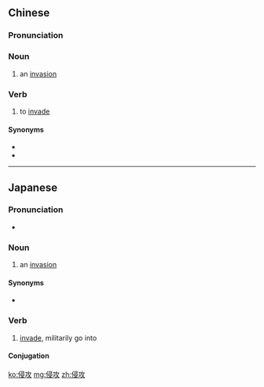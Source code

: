==Chinese==
{{zh-forms}}

===Pronunciation===
{{zh-pron
|m=qīngōng
|c=cam1 gung1
|cat=n,v
}}

===Noun===
{{zh-noun}}

# an [[invasion]]

===Verb===
{{zh-verb}}

# to [[invade]]

====Synonyms====
* {{zh-l|侵占|qīnzhàn}}
* {{zh-l|侵略}}

----

==Japanese==
{{ja-kanjitab|しん|こう|yomi=on}}

===Pronunciation===
* {{homophones|lang=ja|信仰|親交|進行|振興|進攻|新港}}

===Noun===
{{ja-noun|しんこう}}

# an [[invasion]]

====Synonyms====
* {{ja-r|侵略|しんりゃく}}

===Verb===
{{ja-verb-suru|しんこう}}

# [[invade]], militarily go into

====Conjugation====
{{ja-suru|しんこう}}

[[ko:侵攻]]
[[mg:侵攻]]
[[zh:侵攻]]